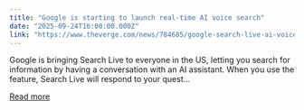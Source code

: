 ```yaml
---
title: "Google is starting to launch real-time AI voice search"
date: "2025-09-24T16:00:00.000Z"
link: "https://www.theverge.com/news/784685/google-search-live-ai-voice-search-launch"
---
```


Google is bringing Search Live to everyone in the US, letting you search for information by having a conversation with an AI assistant. When you use the feature, Search Live will respond to your quest...

[Read more](https://www.theverge.com/news/784685/google-search-live-ai-voice-search-launch)
